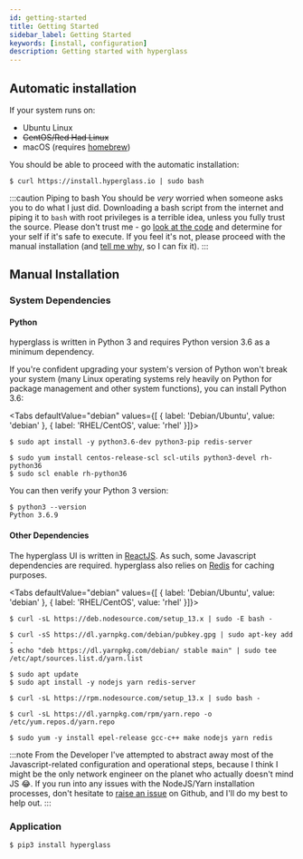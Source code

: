 ```yaml
---
id: getting-started
title: Getting Started
sidebar_label: Getting Started
keywords: [install, configuration]
description: Getting started with hyperglass
---
```



## Automatic installation

If your system runs on:

- Ubuntu Linux
- ~~CentOS/Red Had Linux~~
- macOS (requires [homebrew](https://brew.sh))

You should be able to proceed with the automatic installation:

```shell-session
$ curl https://install.hyperglass.io | sudo bash
```

:::caution Piping to bash
You should be <i>very</i> worried when someone asks you to do what I just did. Downloading a bash script from the internet and piping it to `bash` with root privileges is a terrible idea, unless you fully trust the source. Please don't trust me - go [look at the code](https://github.com/checktheroads/hyperglass/blob/v1.0.0/install.sh) and determine for your self if it's safe to execute. If you feel it's not, please proceed with the manual installation (and [tell me why](https://github.com/checktheroads/hyperglass/issues), so I can fix it).
:::

## Manual Installation

### System Dependencies

#### Python

hyperglass is written in Python 3 and requires Python version 3.6 as a minimum dependency.

If you're confident upgrading your system's version of Python won't break your system (many Linux operating systems rely heavily on Python for package management and other system functions), you can install Python 3.6:

<Tabs
  defaultValue="debian"
  values={[
    { label: 'Debian/Ubuntu', value: 'debian' },
    { label: 'RHEL/CentOS', value: 'rhel' }]}>

<TabItem value="debian">

```shell-session
$ sudo apt install -y python3.6-dev python3-pip redis-server
```

</TabItem>

<TabItem value="rhel">

```shell-session
$ sudo yum install centos-release-scl scl-utils python3-devel rh-python36
$ sudo scl enable rh-python36
```

</TabItem>

</Tabs>

You can then verify your Python 3 version:

```shell-session
$ python3 --version
Python 3.6.9
```

#### Other Dependencies

The hyperglass UI is written in [ReactJS](https://reactjs.org/). As such, some Javascript dependencies are required. hyperglass also relies on [Redis](https://redis.io/) for caching purposes.

<Tabs
  defaultValue="debian"
  values={[
    { label: 'Debian/Ubuntu', value: 'debian' },
    { label: 'RHEL/CentOS', value: 'rhel' }]}>

<TabItem value="debian">

```shell-session
$ curl -sL https://deb.nodesource.com/setup_13.x | sudo -E bash -

$ curl -sS https://dl.yarnpkg.com/debian/pubkey.gpg | sudo apt-key add -
$ echo "deb https://dl.yarnpkg.com/debian/ stable main" | sudo tee /etc/apt/sources.list.d/yarn.list

$ sudo apt update
$ sudo apt install -y nodejs yarn redis-server
```

</TabItem>

<TabItem value="rhel">

```shell-session
$ curl -sL https://rpm.nodesource.com/setup_13.x | sudo bash -

$ curl -sL https://dl.yarnpkg.com/rpm/yarn.repo -o /etc/yum.repos.d/yarn.repo

$ sudo yum -y install epel-release gcc-c++ make nodejs yarn redis
```

</TabItem>

</Tabs>

:::note From the Developer
I've attempted to abstract away most of the Javascript-related configuration and operational steps, because I think I might be the only network engineer on the planet who actually doesn't mind JS 😂. If you run into any issues with the NodeJS/Yarn installation processes, don't hesitate to [raise an issue](https://github.com/checktheroads/hyperglass/issues) on Github, and I'll do my best to help out.
:::

### Application

```shell-session
$ pip3 install hyperglass
```
